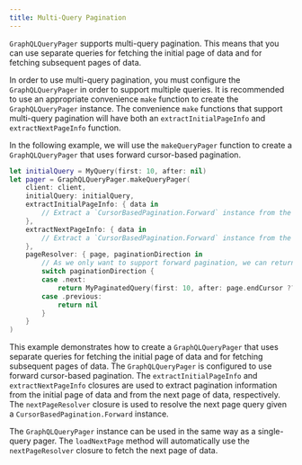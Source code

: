 ```yaml
---
title: Multi-Query Pagination
---
```


`GraphQLQueryPager` supports multi-query pagination. This means that you can use separate queries for fetching the initial page of data and for fetching subsequent pages of data. 

In order to use multi-query pagination, you must configure the `GraphQLQueryPager` in order to support multiple queries. It is recommended to use an appropriate convenience `make` function to create the `GraphQLQueryPager` instance. The convenience `make` functions that support multi-query pagination will have both an `extractInitialPageInfo` and `extractNextPageInfo` function.

In the following example, we will use the `makeQueryPager` function to create a `GraphQLQueryPager` that uses forward cursor-based pagination.

```swift
let initialQuery = MyQuery(first: 10, after: nil)
let pager = GraphQLQueryPager.makeQueryPager(
    client: client,
    initialQuery: initialQuery,
    extractInitialPageInfo: { data in
        // Extract a `CursorBasedPagination.Forward` instance from the initial query's `Data`
    },
    extractNextPageInfo: { data in
        // Extract a `CursorBasedPagination.Forward` instance from the paginated query's `Data`
    },
    pageResolver: { page, paginationDirection in
        // As we only want to support forward pagination, we can return `nil` for reverse pagination
        switch paginationDirection {
        case .next:
            return MyPaginatedQuery(first: 10, after: page.endCursor ?? .none)
        case .previous:
            return nil
        }
    }
)
```

This example demonstrates how to create a `GraphQLQueryPager` that uses separate queries for fetching the initial page of data and for fetching subsequent pages of data. The `GraphQLQueryPager` is configured to use forward cursor-based pagination. The `extractInitialPageInfo` and `extractNextPageInfo` closures are used to extract pagination information from the initial page of data and from the next page of data, respectively. The `nextPageResolver` closure is used to resolve the next page query given a `CursorBasedPagination.Forward` instance.

The `GraphQLQueryPager` instance can be used in the same way as a single-query pager. The `loadNextPage` method will automatically use the `nextPageResolver` closure to fetch the next page of data.
